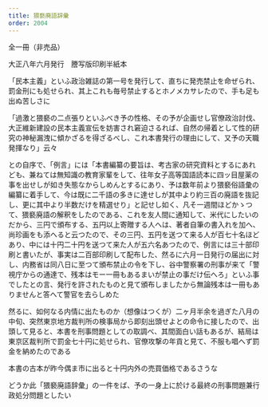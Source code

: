```yaml
---
title: 猥褻廃語辞彙
order: 2004
---
```

全一冊（非売品）

大正八年六月発行　謄写版印刷半紙本

「民本主義」といふ政治雑誌の第一号を発行して、直ちに発売禁止を命ぜられ、罰金刑にも処せられ、其上これも毎号禁止するとホノメカサレたので、手も足も出ぬ苦しさに

「過激と猥褻の二点張りといふべき予の性格、その予が企画せし官僚政治討伐、大正維新建設の民本主義宣伝を妨害され窘迫さるれば、自然の帰着として性的研究の神秘漏洩に傾かざるを得ざるべし、これ本書発行の理由にして、又予の天職発揮なり」云々


との自序で、「例言」には「本書編纂の要旨は、考古家の研究資料とするにあれども、兼ねては無知識の教育家輩をして、往年女子高等国語読本に四ッ目屋薬の事を出せしが如き失態なからしめんとするにあり、予は数年前より猥褻俗語彙の編纂に着手して、今は既に二千語の多きに達せしが其中より約三百の廃語を抜記し、更に其中より半数だけを精選せり」と記せし如く、凡そ一週間ほどかゝつて、猥褻廃語の解釈をしたのである、これを友人間に通知して、米代にしたいのだから、三円で頒布する、五円以上寄贈する人へは、著者自筆の書入れを加へ、尚珍画をも添へると云つたので、その三円、五円を送つて来る人が百七十名ほどあり、中には十円二十円を送つて来た人が五六名あつたので、例言には三十部印刷と書いたが、事実は二百部印刷して配布した、然るに六月一日発行の届出に対し、内務省は同八日に至つて頒布禁止の令を下し、谷中警察署の刑事が来て「警視庁からの通達で、残本はモー一冊もあるまいが禁止の事だけ伝へろ」といふ事でしたとの言、発行を許されたものと見て頒布しましたから無論残本は一冊もありませんと答へて警官を去らしめた

然るに、如何なる内情に出たものか（想像はつくが）二ヶ月半余を過ぎた八月の中旬、突然東京地方裁判所の検事局から即刻出頭せよとの命令に接したので、出頭して見ると、本書を刑事問題としての取調べ、其間面白い話もあるが、結局は東京区裁判所で罰金七十円に処せられ、官僚攻撃の年貢と見て、不服も唱へず罰金を納めたのである


本書の古本が昨今偶ま市に出ると十円内外の売買価格であるさうな


どうか此「猥褻廃語辞彙」の一件をば、予の一身上に於ける最終の刑事問題兼行政処分問題としたい
